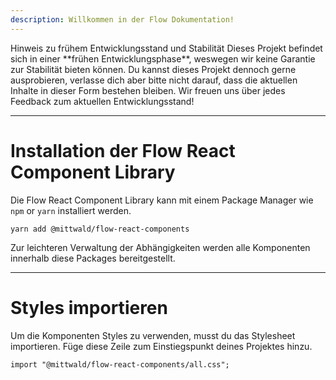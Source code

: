 ```yaml
---
description: Willkommen in der Flow Dokumentation!
---
```


<Alert>
  <Heading>Hinweis zu frühem Entwicklungsstand und Stabilität</Heading>
  <Content>
    Dieses Projekt befindet sich in einer **frühen Entwicklungsphase**, weswegen
    wir keine Garantie zur Stabilität bieten können. Du kannst dieses Projekt
    dennoch gerne ausprobieren, verlasse dich aber bitte nicht darauf, dass die
    aktuellen Inhalte in dieser Form bestehen bleiben. Wir freuen uns über jedes
    Feedback zum aktuellen Entwicklungsstand!
  </Content>
</Alert>

---

# Installation der Flow React Component Library

Die Flow React Component Library kann mit einem Package Manager wie `npm` or
`yarn` installiert werden.

```shell
yarn add @mittwald/flow-react-components
```

Zur leichteren Verwaltung der Abhängigkeiten werden alle Komponenten innerhalb
diese Packages bereitgestellt.

---

# Styles importieren

Um die Komponenten Styles zu verwenden, musst du das Stylesheet importieren.
Füge diese Zeile zum Einstiegspunkt deines Projektes hinzu.

```
import "@mittwald/flow-react-components/all.css";
```
